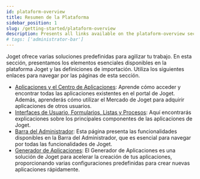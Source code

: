 ```yaml
---
id: plataform-overview
title: Resumen de la Plataforma
sidebar_position: 1
slug: /getting-started/plataform-overview
description: Presents all links available on the plataform-overview section
# tags: ['administrator-bar']
---
```


Joget ofrece varias soluciones predefinidas para agilizar tu trabajo. En esta sección, presentamos los elementos esenciales disponibles en la plataforma Joget y las definiciones de importación. Utiliza los siguientes enlaces para navegar por las páginas de esta sección.

- [Aplicaciones y el Centro de Aplicaciones](./app-center): Aprende cómo acceder y encontrar todas las aplicaciones existentes en el portal de Joget. Además, aprenderás cómo utilizar el Mercado de Joget para adquirir aplicaciones de otros usuarios.
- [Interfaces de Usuario, Formularios, Listas y Procesos](./uis-forms-lists-process): Aquí encontrarás explicaciones sobre los principales componentes de las aplicaciones de Joget.
- [Barra del Administrador](./administrator-bar): Esta página presenta las funcionalidades disponibles en la Barra del Administrador, que es esencial para navegar por todas las funcionalidades de Joget.
- [Generador de Aplicaciones](./app-generator): El Generador de Aplicaciones es una solución de Joget para acelerar la creación de tus aplicaciones, proporcionando varias configuraciones predefinidas para crear nuevas aplicaciones rápidamente.